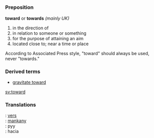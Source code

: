 =={{en}}==

===Preposition===
'''toward''' or '''towards''' ''(mainly UK)''
# in the direction of
# in relation to someone or something
# for the purpose of attaining an aim
# located close to; near a time or place

According to Associated Press style, "toward" should always be used, never "towards."

===Derived terms===
*[[gravitate toward]] <!--Is UK form the plural form only? [[gravitate towards]] (UK)-->
<!--to get closer philisophically or to be in some way attracted to something or someone-->

[[sv:toward]]

=== Translations ===
{{fr}}: [[:fr:vers|vers]]<br />
{{mg}}: [[:mg:mankany|mankany]]<br />
{{mn}}: руу<br />
{{es}}: hacia